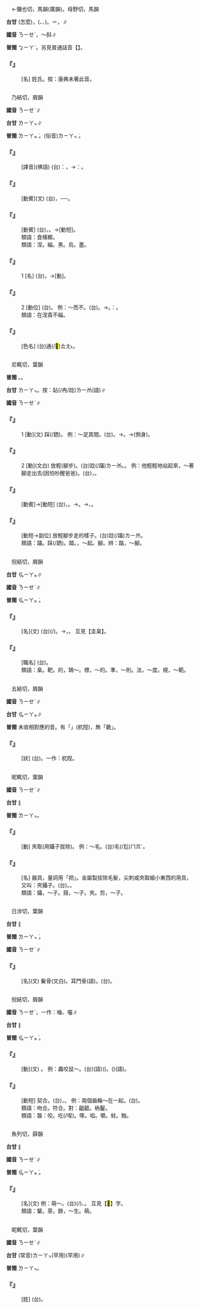 
=={{ruby|乜|ㄋㄧㄝˋ}}==

　←彌也切，馬韻(廣韻){{ruby|＝|ㄇㄧㄝˇ}}。母野切，馬韻{{ruby|＝|ㄇㄧㄝ}}

'''台甘''' {{ruby|(文)|ㄇㄧㆷ}}(怎麼)，{{ruby|乜|ㄇㄧㆷ}}({{ruby|載|ㄉㄞ˫}}、{{ruby|戴|ㄉㄞ˪}}、{{ruby|事|ㄉㄞ˫}}){{ruby|(？)|ㄊㄞˋ}}{{ruby|/|ㄉㄞ˫}}。{{ruby|(語)|ㆠㆤ˫}}＝{{ruby|<mark>&#xffa49;</mark>|ㆠㆤㆷ}}{{ruby|/|ㆠㄨㆤㆷ}}，{{ruby|<mark>&#xffa49;</mark>|ㆠㆤㆷ}}{{ruby|/|ㆠㄨㆤㆷ}}{{ruby|事|ㄉㄞ˫}}∥

'''國音''' <rt>ㄋㄧㄝˋ</rt>{{ruby|。|ㄇㄧㄝˇ}}，～斜∥

'''普閩''' <rt>ㆠㄧㄚˋ</rt>。另見普通話音【{{ruby|乜|ㄇㄧㄝ}}】。

    

==='''『{{ruby|乜|ㄋㄧㄝˋ}}』'''===
: [名] 姓氏。按：康典未著此音。
    

=={{ruby|涅|ㄋㄧㄝˋ}}==

　乃結切，屑韻

'''國音''' <rt>ㄋㄧㄝˋ</rt>∥

'''台甘''' <rt>ㄌㄧㄚㆴ</rt>∥

'''普閩''' <rt>ㄌㄧㄚㆵ ͘</rt>。(俗音)<rt>ㄌㄧㄚㆴ ͘</rt>。

    

==='''『{{ruby|涅|ㄋㄧㄝˋ}}{{ruby|槃|ㄆㄢˊ}}』'''===
: [譯音](佛語) (台){{ruby|佛|ㄏㄨㆵ}}{{ruby|教|ㄍㄠ˪}}{{ruby|稱|ㄑㄧㄥ}}：{{ruby|死|ㄒㄧˋ}}，{{ruby|亦|ㄧㄚㆷ ͘}}→{{ruby|也|ㄧㄚ˫}}{{ruby|叫|ㄍㄧㄜ˪}}：{{ruby|圓|ㄨㄢˊ}}{{ruby|寂|ㄐㄧㆤㆶ ͘}}{{ruby|/|ㄐㄧㆴ ͘}}。
    

==='''『{{ruby|涅|ㄋㄧㄝˋ}}{{ruby|面|ㄇㄧㄢˋ}}』'''===
: [動賓](文) (台){{ruby|面|ㆠㄧㄣ˫}}{{ruby|裏|ㄌㄧㄣ˪}}{{ruby|刺|ㄑㄧㄚㆷ}}{{ruby|字|ㆢㄧ˫}}{{ruby|/|ㄌㄧ˫}}{{ruby|染|ㄋㄧˋ}}{{ruby|烏|ㆦ}}{{ruby|色|ㄒㄧㆤㆶ}}，{{ruby|一|ㄐㄧㆵ ͘}}{{ruby|種|ㄐㄧㆲˋ}}{{ruby|丌|ㆤ}}{{ruby|刑|ㄏㄧㄥˊ}}{{ruby|罰|ㄏㄨㄚㆵ ͘}}──{{ruby|黥|ㄍㄧㄥˊ}}{{ruby|刑|ㄏㄧㄥˊ}}。
    

==='''『{{ruby|涅|ㄋㄧㄝˋ}}{{ruby|齒|ㄔˇ}}』'''===
: [動賓] (台){{ruby|用|ㄧㆲ˫}}{{ruby|/|ㄧㄥ˫}}{{ruby|烏|ㆦ}}{{ruby|色|ㄒㄧㆤㆶ}}{{ruby|染|ㄋㄧˋ}}{{ruby|嘴|ㄘㄨㄧ˪}}{{ruby|齒|ㄎㄧˋ}}，{{ruby|染|ㄋㄧˋ}}{{ruby|烏|ㆦ}}{{ruby|嘴|ㄘㄨㄧ˪}}{{ruby|齒|ㄎㄧˋ}}。→[動短]{{ruby|嘴|ㄘㄨㄧ˪}}{{ruby|齒|ㄎㄧˋ}}{{ruby|染|ㄋㄧˋ}}{{ruby|烏|ㆦ}}{{ruby|色|ㄒㄧㆤㆶ}}。
:類語：食檳榔。
:
:類語：涅。緇。黑。烏。墨。
:
    

==='''『{{ruby|涅|ㄋㄧㄝˋ}}』'''===
:1  [名] (台){{ruby|烏|ㆦ}}{{ruby|色|ㄒㄧㆤㆶ}}{{ruby|丌|ㆤ}}{{ruby|染|ㄋㄧˋ}}{{ruby|料|ㄌㄧㄠ˫}}，{{ruby|礬|ㄏㄨㄢˊ}}{{ruby|石|ㄐㄧㄜㆷ ͘}}→[動]。
    

==='''『{{ruby|涅|ㄋㄧㄝˋ}}』'''===
:2  [動位] (台){{ruby|沐|ㆠㄚㆶ}}{{ruby|著|ㄉㄧㄜㆷ ͘}}{{ruby|烏|ㆦ}}{{ruby|色|ㄒㄧㆤㆶ}}。 例：～而不{{ruby|緇|ㄗ}}。(台){{ruby|沐|ㆠㄚㆶ}}{{ruby|著|ㄉㄧㄜㆷ ͘}}{{ruby|烏|ㆦ}}{{ruby|色|ㄒㄧㆤㆶ}}{{ruby|亦|ㄚㆷ ͘}}{{ruby|<mark>&#xffa45;</mark>|ㆠㆤ˫}}{{ruby|/|ㆠㄨㆤ˫}}{{ruby|變|ㄅㄧㄢ˪}}{{ruby|烏|ㆦ}}。→{{ruby|染|ㄋㄧˋ}}{{ruby|<mark>&#xffa45;</mark>|ㆠㆤ˫}}{{ruby|/|ㆠㄨㆤ˫}}{{ruby|烏|ㆦ}}。{{ruby|比|ㄅㄧˋ}}{{ruby|喻|ㆡㄨ˫}}{{ruby|/|ㄌㄨ˫}}：{{ruby|<mark>&#xffa45;</mark>|ㆠㆤ˫}}{{ruby|/|ㆠㄨㆤ˫}}{{ruby|受|ㄒㄧㄨ˫}}{{ruby|著|ㄉㄧㄜㆷ ͘}}{{ruby|歹|ㄆㄞˋ}}{{ruby|/|ㄆㆮˋ}}{{ruby|人|ㄌㄤˊ}}{{ruby|丌|ㆤ}}{{ruby|影|ㄧㄥˋ}}{{ruby|響|ㄏㄧㆲˋ}}。
:類語：在涅貴不緇。
:
    

==='''『{{ruby|涅|ㄋㄧㄝˋ}}{{ruby|白|ㄅㄞˊ}}』'''===
: [色名] (台){{ruby|<mark>&#xffa45;</mark>|ㆠㆤ˫}}{{ruby|/|ㆠㄨㆤ˫}}通(/<mark>&#xf9852;</mark>)<rt>ㄊㄤ˪</rt>{{ruby|光|ㄍㆭ}}{{ruby|丌|ㆤ}}{{ruby|白|ㄅㆤㆷ ͘}}{{ruby|色|ㄒㄧㆤㆶ}}。
    

=={{ruby|躡|ㄋㄧㄝˋ}}==

　尼輒切，葉韻

'''普閩''' {{ruby|(文)|ㄌㄧㄚㆴ ͘}}。{{ruby|(白)|ㄋㄧㆷ}}。

'''台甘''' <rt>ㄌㄧㄚㆴ</rt>。按：跕(/冉/踗)<rt>ㄌㄧㆰ</rt>(語)∥

'''國音''' <rt>ㄋㄧㄝˋ</rt>∥

    

==='''『{{ruby|躡|ㄋㄧㄝˋ}}』'''===
:1  [動](文) 踩(/跴)。 例：～足其間。(台){{ruby|踏|ㄉㄚㆷ ͘}}{{ruby|入|ㆢㄧㆴ ͘}}{{ruby|/|ㄌㄧㆴ ͘}}{{ruby|<mark>&#xf8fbe;</mark>|ㄏㄧㆵ}}{{ruby|個|ㆤˊ}}{{ruby|所|ㄙㆦˋ}}{{ruby|在|ㄗㄞ˫}}。→{{ruby|涉|ㄒㄧㄚㆴ ͘}}{{ruby|足|ㄐㄧㆦㆶ}}。→(側身){{ruby|參|ㄘㆰ}}{{ruby|加|ㄍㄚ}}。
    

==='''『{{ruby|躡|ㄋㄧㄝˋ}}』'''===
:2  [動](文白) 放輕(腳步)。(台)踗(/躡)<rt>ㄌㄧㆰ</rt>{{ruby|骹|ㄎㄚ}}。{{ruby|躡|ㄋㄧㆷ}}{{ruby|骹|ㄎㄚ}}{{ruby|尾|ㆠㄨㆤˋ}}{{ruby|/|ㆠㆤˋ}}。 例：他輕輕地站起來，～著腳走出去(因怕吵醒爸爸)。(台){{ruby|伊|ㄧ}}{{ruby|款|ㄎㄨㆩˋ}}{{ruby|款|ㄎㄨㆩˋ}}{{ruby|仔|ㄚ}}{{ruby|企|ㄎㄧㄚ˫}}{{ruby|起|·ㄎㄧˋ}}{{ruby|來|·ㄌㄞˊ}}，{{ruby|躡|ㄋㄧㆷ}}{{ruby|骹|ㄎㄚ}}{{ruby|尾|ㆠㄨㆤˋ}}{{ruby|/|ㆠㆤˋ}}{{ruby|行|ㄍㄧㆩˊ}}{{ruby|出|ㄘㄨㆵ}}{{ruby|去|·ㄎㄧ˪}}。
    

==='''『{{ruby|躡|ㄋㄧㄝˋ}}{{ruby|蹤|ㄗㄨㄥ}}』'''===
: [動賓]→[動短] (台){{ruby|踏|ㄉㄚㆷ ͘}}{{ruby|別|ㄅㄚㆵ ͘}}{{ruby|人|ㄌㄤˊ}}{{ruby|丌|ㆤ}}{{ruby|骹|ㄎㄚ}}{{ruby|跡|ㆢㄧㄚㆷ}}{{ruby|/|ㄐㄧㄚㆷ}}，{{ruby|<mark>&#xffacd;</mark>|ㄉㄨㆤ˪}}{{ruby|/|ㄉㆤ˪}}{{ruby|人|ㄌㄤˊ}}{{ruby|後|ㄠ˫}}{{ruby|面|ㆠㄧㄣ˫}}。→{{ruby|追|ㄉㄨㄧ}}{{ruby|隨|ㄙㄨㄧˊ}}。→{{ruby|逐|ㆢㄧㆦㆶ}}{{ruby|/|ㄌㄧㆦㆶ}}、{{ruby|<mark>&#xf96a3;</mark>|ㄌㄧㆴ}}。
    

==='''『{{ruby|躡|ㄋㄧㄝˋ}}{{ruby|手|ㄕㄡˇ}}{{ruby|躡|ㄋㄧㄝˋ}}{{ruby|腳|ㄐㄧㄠˇ}}』'''===
: [動短→副位] 放輕腳步走的樣子。(台)踗(/躡)<rt>ㄌㄧㆰ</rt>{{ruby|骹|ㄎㄚ}}{{ruby|踗|ㄌㄧㆰ}}{{ruby|手|ㄑㄧㄨˋ}}。
:類語：躡。踩(/跴)。踏。{{ruby|踮|ㄉㄧㄢˋ}}，～起。腳。辨：踮，～腳。
:
    

=={{ruby|臬|ㄋㄧㄝˋ}}==

　倪結切，屑韻

'''台甘''' <rt>ㆣㄧㄚㆵ</rt>{{ruby|/|ㆣㄧㄚㆵ ͘}}∥

'''國音''' <rt>ㄋㄧㄝˋ</rt>∥

'''普閩''' <rt>ㆣㄧㄚㆵ ͘</rt>。

    

==='''『{{ruby|臬|ㄋㄧㄝˋ}}』'''===
: [名](文) (台){{ruby|射|ㄒㄧㄚ˫}}{{ruby|箭|ㄐㆪ˪}}{{ruby|丌|ㆤ}}{{ruby|靶|ㄅㆤˋ}}{{ruby|仔|ㄚ}}(/{{ruby|目|ㆠㆦㆶ ͘}}{{ruby|標|ㄅㄧㄠ}})。→{{ruby|標|ㄅㄧㄠ}}{{ruby|準|ㄗㄨㄣˋ}}，{{ruby|法|ㄏㄨㄚㆵ}}{{ruby|度|ㄉㆦ˫}}。 互見【圭臬】。
    

==='''『{{ruby|臬|ㄋㄧㄝˋ}}{{ruby|司|ㄙ}}』'''===
: [職名] (台){{ruby|明|ㆠㄧㄥˊ}}{{ruby|清|ㄑㄧㄥ}}{{ruby|時|ㄒㄧˊ}}{{ruby|代|ㄉㄞ˫}}{{ruby|丌|ㆤ}}{{ruby|司|ㄙㄨ}}{{ruby|法|ㄏㄨㄚㆵ}}{{ruby|官|ㄍㄨㆩ}}。
:類語：臬。靶。的，鵠～。標，～的。準，～則。法，～度。規，～範。
:
    

=={{ruby|臲|ㄋㄧㄝˋ}}==

　五結切，屑韻

'''國音''' <rt>ㄋㄧㄝˋ</rt>∥

'''台甘''' <rt>ㆣㄧㄚㆵ</rt>∥

'''普閩''' 未收相對應的音。有「{{ruby|隉|ㄋㄧㄝˋ}}」(杌隉)，無「臲」。

    

==='''『{{ruby|臲|ㄋㄧㄝˋ}}{{ruby|卼|ㄨˋ}}』'''===
: [狀] (台){{ruby|無|ㆠㄜˊ}}{{ruby|安|ㄢ}}{{ruby|穩|ㄨㄣˋ}}{{ruby|丌|ㆤ}}{{ruby|款|ㄎㄨㄢˋ}}。一作：杌隉。
    

=={{ruby|鑷|ㄋㄧㄝˋ}}==

　昵輒切，葉韻

'''國音''' <rt>ㄋㄧㄝˋ</rt>∥

'''台甘''' {{ruby|(文)|ㄌㄧㄚㆴ}}∥

'''普閩''' <rt>ㄌㄧㄚㆴ</rt>。

    

==='''『{{ruby|鑷|ㄋㄧㄝˋ}}』'''===
: [動] 夾取(用鑷子拔除)。 例：～毛。(台){{ruby|用|ㄧㆲ˫}}{{ruby|/|ㄧㄥ˫}}{{ruby|夾|ㄫㆤㆷ}}{{ruby|仔|ㄚ}}{{ruby|夾|ㄫㆤㆷ ͘}}{{ruby|咧|ㄌㆤ˪}}{{ruby|將|ㄐㄧㆲ}}{{ruby|頭|ㄊㄠˊ}}毛(/尨)<rt>ㄇㆭˊ</rt>{{ruby|拔|ㄅㄨㆤ˫}}{{ruby|/|ㄎㄧㄨˋ}}{{ruby|起|·ㄎㄧˋ}}{{ruby|來|·ㄌㄞˊ}}。
    

==='''『{{ruby|鑷|ㄋㄧㄝˋ}}{{ruby|子|·ㄗˇ}}』'''===
: [名] 器具，量詞用「把」。金屬製拔除毛髮，尖刺或夾取細小東西的用具，又叫：夾鑷子。(台){{ruby|夾|ㆣㄧㄚㆴ}}{{ruby|/|ㆣㄧㄚㆴ ͘}}{{ruby|仔|ㄚ}}。{{ruby|挾|ㄫㆤㆷ ͘}}{{ruby|仔|ㄚ}}。
:類語：鑷，～子。箝，～子。夾。剪，～子。
:
    

=={{ruby|顳|ㄋㄧㄝˋ}}==

　日涉切，葉韻

'''台甘''' {{ruby|(文)|ㆢㄧㄚㆴ}}{{ruby|/|ㆢㄧㄚㆴ ͘}}∥

'''普閩''' <rt>ㄌㄧㄚㆴ ͘</rt>。

'''國音''' <rt>ㄋㄧㄝˋ</rt>∥

    

==='''『{{ruby|顳|ㄋㄧㄝˋ}}{{ruby|<mark>&#xffbee;</mark>|ㄖㄨˊ}}』'''===
: [名](文) 鬢骨(文白)。耳門骨(語)。(台){{ruby|鬢|ㄅㄧㄣ˪}}{{ruby|邊|ㄅㆪ}}{{ruby|骨|ㄍㄨㆵ}}。
    

=={{ruby|齧|ㄋㄧㄝˋ}}==

　倪結切，屑韻

'''國音''' <rt>ㄋㄧㄝˋ</rt>，一作：嚙、囓∥

'''台甘''' {{ruby|(語)|ㆣㄧㄚㆵ}}∥

'''普閩''' <rt>ㆣㄧㄚㆵ ͘</rt>{{ruby|。|ㆣㄧㄚㆵ}}。

    

==='''『{{ruby|齧|ㄋㄧㄝˋ}}』'''===
: [動](文) {{ruby|咬|ㄧㄠˇ}}。 例：蟲咬鼠～。(台)(語){{ruby|蟲|ㄊㄤˊ}}{{ruby|蛟|ㄍㄚ˫}}({{ruby|物|ㄇㆭㆷ ͘}}{{ruby|/|ㄇㄧㆷ ͘}})。{{ruby|老|ㄋㄧㄠˋ}}{{ruby|鼠|ㄑㄧˋ}}{{ruby|/|ㄘㄨˋ}}{{ruby|齧|ㆣㄧㄚㆵ}}({{ruby|物|ㄇㆭㆷ ͘}}{{ruby|/|ㄇㄧㆷ ͘}})(語)。
    

==='''『{{ruby|齧|ㄋㄧㄝˋ}}{{ruby|合|ㄏㄜˊ}}』'''===
: [動短] 契合。(台){{ruby|像|ㄑㄧㆫ˫}}{{ruby|/|ㄑㄧㆧ˫}}{{ruby|嘴|ㄘㄨㄧ˪}}{{ruby|齒|ㄎㄧˋ}}{{ruby|頂|ㄉㄧㄥˋ}}{{ruby|下|ㆤ˫}}{{ruby|咬|ㄍㄚ˫}}{{ruby|緪|ㄢˊ}}，{{ruby|有|ㄨ˫}}{{ruby|合|ㄏㄚㆷ ͘}}。 例：兩個齒輪～在一起。(台){{ruby|兩|ㄋㆭ˫}}{{ruby|個|ㆤˊ}}{{ruby|齒|ㄎㄧˋ}}{{ruby|輪|ㄌㄨㄣˊ}}{{ruby|咬|ㄍㄚ˫}}{{ruby|做|ㄗㄨㆤ˪}}{{ruby|/|ㄗㄜ˪}}{{ruby|一|ㄐㄧㆵ ͘}}{{ruby|夥|ㄏㄨㆤˋ}}。
:類語：吻合。符合。對：齟齬。枘鑿。
:
:類語：齧：咬。吃(/喫)。啄。啗。嚼。蛀。蝕。
:
    

=={{ruby|櫱|ㄋㄧㄝˋ}}==

　魚列切，薛韻

'''台甘''' {{ruby|(文)|ㆣㄧㄚㆵ ͘}}∥

'''國音''' <rt>ㄋㄧㄝˋ</rt>∥

'''普閩''' <rt>ㆣㄧㄚㆵ ͘</rt>。

    

==='''『{{ruby|櫱|ㄋㄧㄝˋ}}』'''===
: [名](文) 例：萌～。(台){{ruby|對|ㄉㄨㄧ˪}}{{ruby|剉|ㄘㄜ˪}}{{ruby|偆|ㄘㄨㄣ}}{{ruby|一|ㄐㄧㆵ ͘}}{{ruby|個|ㆤˊ}}{{ruby|樹|ㄑㄧㄨ˫}}{{ruby|頭|ㄊㄠˊ}}{{ruby|發|ㄏㄨㄚㆵ}}{{ruby|出|ㄘㄨㆵ}}{{ruby|來|·ㄌㄞˊ}}{{ruby|丌|ㆤ}}{{ruby|芽|ㆣㆤˊ}}(/{{ruby|餘|ㄨˊ}}{{ruby|/|ㄧˊ}}{{ruby|生|ㄒㄧㄥ}})、{{ruby|多|ㄉㄜ}}{{ruby|餘|ㄨˊ}}{{ruby|/|ㄧˊ}}{{ruby|丌|ㆤ}}{{ruby|物|ㄇㆭㆷ ͘}}{{ruby|/|ㄇㄧㆷ ͘}}。 互見【<mark>&#xf98c9;</mark>】字。
:類語：櫱。芽。餘，～生。萌。
:
    

=={{ruby|聶|ㄋㄧㄝˋ}}==

　昵輒切，葉韻

'''國音''' <rt>ㄋㄧㄝˋ</rt>∥

'''台甘''' (常音)<rt>ㄌㄧㄚㆴ</rt>{{ruby|。|ㄐㄧㄚㆴ}}(罕用){{ruby|。|ㄉㄧㄚㆴ ͘}}(罕用)∥

'''普閩''' <rt>ㄌㄧㄚㆴ</rt>。

    

==='''『{{ruby|聶|ㄋㄧㄝˋ}}』'''===
: [姓] (台){{ruby|聶|ㄌㄧㄚㆴ}}。
    
